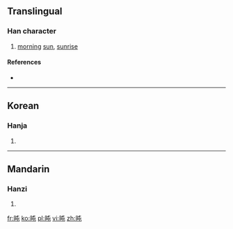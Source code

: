 ==Translingual==

===Han character===
{{Han char|rn=72|rad=日|as=04|sn=8|four=6501<sub>7</sub>|canj=日心山 (APU)|ids=⿰[[日]][[屯]]}}

# [[morning]] [[sun]], [[sunrise]]

====References====
* {{Han ref|kx=0490.270|dkj=13777|dj=0851.260|hdz=21489.060|uh=65FD|ud=26109|bh=CCCE|bd=52430}}

----

==Korean==

===Hanja===
{{ko-hanja|hangeul=돈|eumhun=|rv=don|mr=ton|y=ton}}

# {{defn|lang=ko|sort=日04}}

----

==Mandarin==

===Hanzi===
{{cmn-hanzi|pin=[[tūn]] ([[tun1]])|wg=t'un<sup>1</sup>}}

# {{defn|lang=cmn|sort=日04}}

[[fr:旽]]
[[ko:旽]]
[[pl:旽]]
[[vi:旽]]
[[zh:旽]]